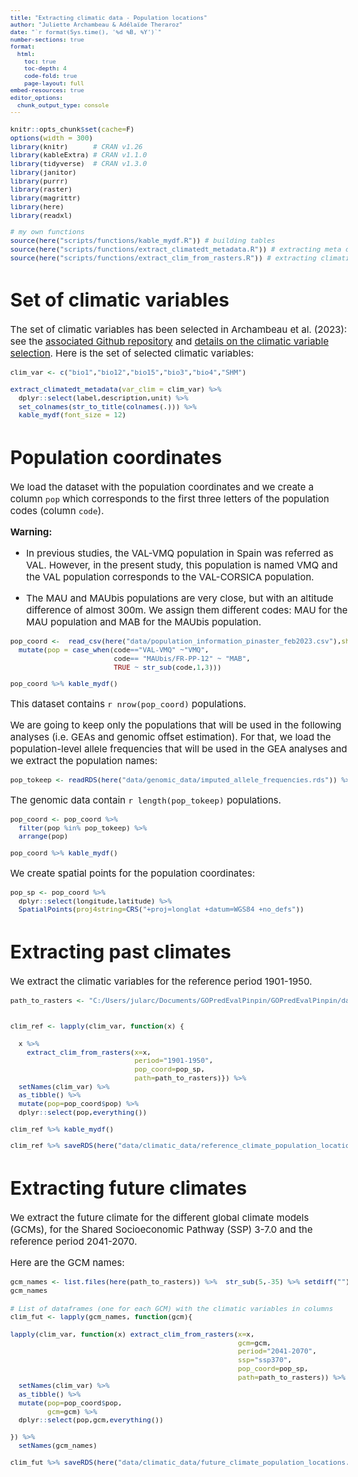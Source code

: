 ```yaml
---
title: "Extracting climatic data - Population locations"
author: "Juliette Archambeau & Adélaïde Theraroz"
date: "`r format(Sys.time(), '%d %B, %Y')`"
number-sections: true
format: 
  html:
    toc: true
    toc-depth: 4
    code-fold: true
    page-layout: full
embed-resources: true
editor_options: 
  chunk_output_type: console
---
```


<style type="text/css">
body {
   font-size: 15px;
}
code.r{
  font-size: 11px;
}
pre {
  font-size: 11px
}

table {
  font-size: 10px
}
</style>

```r
knitr::opts_chunk$set(cache=F)
options(width = 300)
library(knitr)      # CRAN v1.26
library(kableExtra) # CRAN v1.1.0
library(tidyverse)  # CRAN v1.3.0
library(janitor)
library(purrr)
library(raster)
library(magrittr)
library(here)
library(readxl)

# my own functions
source(here("scripts/functions/kable_mydf.R")) # building tables
source(here("scripts/functions/extract_climatedt_metadata.R")) # extracting meta data of the climatic variables in ClimateDT
source(here("scripts/functions/extract_clim_from_rasters.R")) # extracting climatic values from rasters
```

# Set of climatic variables

The set of climatic variables has been selected in Archambeau et al. (2023): see the [associated Github repository](https://github.com/JulietteArchambeau/GOPredEvalPinpin) and [details on the climatic variable selection](https://juliettearchambeau.github.io/GOPredEvalPinpin/0_FormattingPopulationCoordinatesElevationClimateData.html). Here is the set of selected climatic variables:

```r
clim_var <- c("bio1","bio12","bio15","bio3","bio4","SHM")

extract_climatedt_metadata(var_clim = clim_var) %>% 
  dplyr::select(label,description,unit) %>% 
  set_colnames(str_to_title(colnames(.))) %>% 
  kable_mydf(font_size = 12)
```

# Population coordinates

We load the dataset with the population coordinates and we create a column `pop` which corresponds to the first three letters of the population codes (column `code`).

**Warning:** 

  - In previous studies, the VAL-VMQ population in Spain was referred as VAL. However, in the present study, this population is named VMQ and the VAL population corresponds to the VAL-CORSICA population.
  
  - The MAU and MAUbis populations are very close, but with an altitude difference of almost 300m. We assign them different codes: MAU for the MAU population and MAB for the MAUbis population.

```r
pop_coord <-  read_csv(here("data/population_information_pinaster_feb2023.csv"),show_col_types = FALSE) %>% 
  mutate(pop = case_when(code=="VAL-VMQ" ~"VMQ",
                         code== "MAUbis/FR-PP-12" ~ "MAB",
                         TRUE ~ str_sub(code,1,3)))

pop_coord %>% kable_mydf()
```

This dataset contains `r nrow(pop_coord)` populations.

We are going to keep only the populations that will be used in the following analyses (i.e. GEAs and genomic offset estimation). For that, we load the population-level allele frequencies that will be used in the GEA analyses and we extract the population names:

```r
pop_tokeep <- readRDS(here("data/genomic_data/imputed_allele_frequencies.rds")) %>% pull(pop)
```

The genomic data contain `r length(pop_tokeep)` populations.

```r
pop_coord <- pop_coord %>% 
  filter(pop %in% pop_tokeep) %>% 
  arrange(pop)

pop_coord %>% kable_mydf()
```

We create spatial points for the population coordinates:

```r
pop_sp <- pop_coord %>% 
  dplyr::select(longitude,latitude) %>% 
  SpatialPoints(proj4string=CRS("+proj=longlat +datum=WGS84 +no_defs"))
```

# Extracting past climates

We extract the climatic variables for the reference period 1901-1950.

```r
path_to_rasters <- "C:/Users/jularc/Documents/GOPredEvalPinpin/GOPredEvalPinpin/data/ClimaticData/ClimateDTRasters/"
  
  
clim_ref <- lapply(clim_var, function(x) {
  
  x %>% 
    extract_clim_from_rasters(x=x,
                              period="1901-1950",
                              pop_coord=pop_sp,
                              path=path_to_rasters)}) %>% 
  setNames(clim_var) %>% 
  as_tibble() %>% 
  mutate(pop=pop_coord$pop) %>% 
  dplyr::select(pop,everything())

clim_ref %>% kable_mydf()

clim_ref %>% saveRDS(here("data/climatic_data/reference_climate_population_locations.rds"))
```

# Extracting future climates 

We extract the future climate for the different global climate models (GCMs), for the Shared Socioeconomic Pathway (SSP) 3-7.0 and the reference period 2041-2070. 

Here are the GCM names:

```r
gcm_names <- list.files(here(path_to_rasters)) %>%  str_sub(5,-35) %>% setdiff("")
gcm_names 
```


```r
# List of dataframes (one for each GCM) with the climatic variables in columns
clim_fut <- lapply(gcm_names, function(gcm){
  
lapply(clim_var, function(x) extract_clim_from_rasters(x=x, 
                                                       gcm=gcm, 
                                                       period="2041-2070", 
                                                       ssp="ssp370",
                                                       pop_coord=pop_sp,
                                                       path=path_to_rasters)) %>% 
  setNames(clim_var) %>% 
  as_tibble() %>% 
  mutate(pop=pop_coord$pop,
         gcm=gcm) %>% 
  dplyr::select(pop,gcm,everything())

}) %>% 
  setNames(gcm_names)

clim_fut %>% saveRDS(here("data/climatic_data/future_climate_population_locations.rds"))
```

